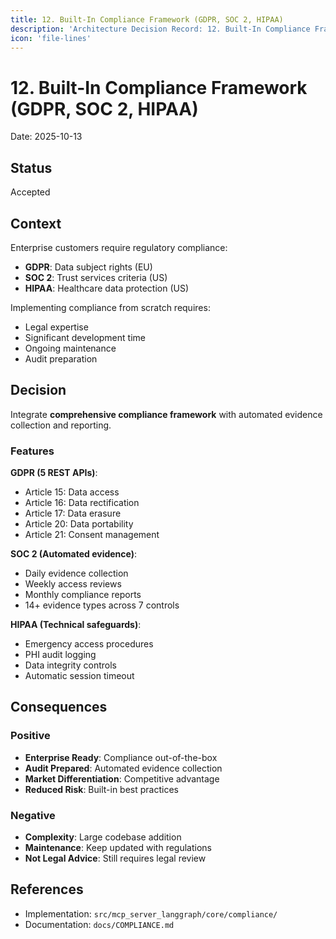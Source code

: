```yaml
---
title: 12. Built-In Compliance Framework (GDPR, SOC 2, HIPAA)
description: 'Architecture Decision Record: 12. Built-In Compliance Framework (GDPR, SOC 2, HIPAA)'
icon: 'file-lines'
---
```


# 12. Built-In Compliance Framework (GDPR, SOC 2, HIPAA)

Date: 2025-10-13

## Status

Accepted

## Context

Enterprise customers require regulatory compliance:
- **GDPR**: Data subject rights (EU)
- **SOC 2**: Trust services criteria (US)
- **HIPAA**: Healthcare data protection (US)

Implementing compliance from scratch requires:
- Legal expertise
- Significant development time
- Ongoing maintenance
- Audit preparation

## Decision

Integrate **comprehensive compliance framework** with automated evidence collection and reporting.

### Features

**GDPR (5 REST APIs)**:
- Article 15: Data access
- Article 16: Data rectification
- Article 17: Data erasure
- Article 20: Data portability
- Article 21: Consent management

**SOC 2 (Automated evidence)**:
- Daily evidence collection
- Weekly access reviews
- Monthly compliance reports
- 14+ evidence types across 7 controls

**HIPAA (Technical safeguards)**:
- Emergency access procedures
- PHI audit logging
- Data integrity controls
- Automatic session timeout

## Consequences

### Positive

- **Enterprise Ready**: Compliance out-of-the-box
- **Audit Prepared**: Automated evidence collection
- **Market Differentiation**: Competitive advantage
- **Reduced Risk**: Built-in best practices

### Negative

- **Complexity**: Large codebase addition
- **Maintenance**: Keep updated with regulations
- **Not Legal Advice**: Still requires legal review

## References

- Implementation: `src/mcp_server_langgraph/core/compliance/`
- Documentation: `docs/COMPLIANCE.md`
